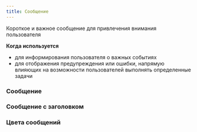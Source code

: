 ```yaml
---
title: Сообщение
---
```


Короткое и важное сообщение для привлечения внимания пользователя

**Когда используется**
- для информирования пользователя о важных событиях
- для отображения предупреждения или ошибки, напрямую влияющих на возможности пользователей выполнять определенные задачи

### Сообщение
<Sandbox projectId="furO4" />

### Сообщение с заголовком
<Sandbox projectId="0HgcF"/>

### Цвета сообщений
<Sandbox projectId="skCez"/>